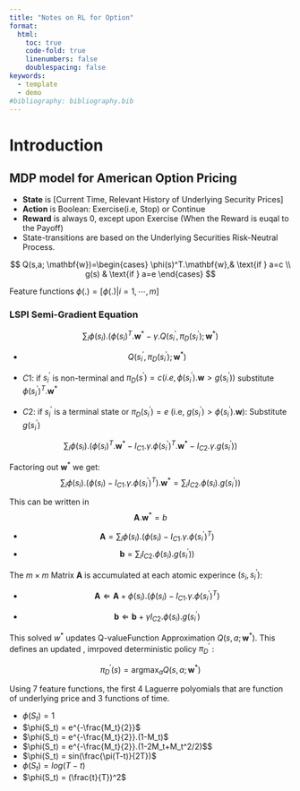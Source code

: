 ```yaml
---
title: "Notes on RL for Option"
format: 
  html:
    toc: true
    code-fold: true 
    linenumbers: false
    doublespacing: false
keywords: 
  - template
  - demo
#bibliography: bibliography.bib  
---
```


# Introduction {#sec-intro}

## MDP model for American Option Pricing

- **State** is [Current Time, Relevant History of Underlying Security Prices]
- **Action** is Boolean: Exercise(i.e, Stop) or Continue
- **Reward** is always 0, except upon Exercise (When the Reward is euqal to the Payoff)
- State-transitions are based on the Underlying Securities Risk-Neutral Process.


$$
Q(s,a; \mathbf{w})=\begin{cases}
    \phi(s)^T.\mathbf{w},& \text{if  } a=c  \\ 
    g(s)              & \text{if  } a=e
\end{cases}
$$


Feature functions $\phi(.)= [\phi(.)|i=1,\cdots, m]$

### LSPI Semi-Gradient Equation

$$\sum_i\phi(s_i).(\phi(s_i)^T. \mathbf{w}^*-\gamma.Q(s_i^{\prime}, \pi_D(s_i^{\prime});\mathbf{w}^*)$$

- $$Q(s_i^{\prime}, \pi_D(s_i^{\prime});\mathbf{w}^*)$$

- $C1$: if $s_i^{\prime}$ is non-terminal and $\pi_D(s^{\prime}) = c(i.e, \phi(s_i^{\prime}).\mathbf{w}>g(s_i^{\prime}))$ substitute $\phi(s_i^{\prime})^T. \mathbf{w}^*$

- $C2$: if $s_i^{\prime}$ is a terminal state or $\pi_{D}(s_{i}^{\prime})=e$ (i.e, 
$g(s_i^{\prime})>\phi(s_i^{\prime}).\mathbf{w})$: Substitute $g(s_i^{\prime})$


$$\sum_i\phi(s_i).(\phi(s_i)^T.\mathbf{w}^*- I_{C1}.\gamma.\phi(s_i^{\prime})^T.\mathbf{w}^*-I_{C2}.\gamma.g(s_{i}^{\prime}))$$

Factoring out $\mathbf{w}^{*}$ we get:
$$\sum_i\phi(s_i).(\phi(s_i)- I_{C1}.\gamma.\phi(s_i^{\prime})^T).\mathbf{w}^*=\sum_{i} I_{C2}.\phi(s_i).g(s_{i}^{\prime}))$$

This can be written in 
$$\mathbf{A}.\mathbf{w}^*=b$$

- $$\mathbf{A}=\sum_i\phi(s_i).(\phi(s_i)- I_{C1}.\gamma.\phi(s_i^{\prime})^T)$$
- $$\mathbf{b}=\sum_{i} I_{C2}.\phi(s_i).g(s_{i}^{\prime}))$$

The $m\times m$ Matrix $\mathbf{A}$ is accumulated at each atomic experince $(s_i, s_i^{\prime})$:

- $$\mathbf{A} \Leftarrow \mathbf{A} + \phi(s_i).(\phi(s_i)- I_{C1}.\gamma.\phi(s_i^{\prime})^T)$$

- $$\mathbf{b} \Leftarrow \mathbf{b} + \gamma I_{C2}.\phi(s_i).g(s_{i}^{\prime})$$

This solved $w^{*}$ updates Q-valueFunction Approximation $Q(s,a; \mathbf{w}^*)$. This defines an updated , imrpoved deterministic policy $\pi_{D}^{\prime}$ :

$$\pi_{D}^{\prime}(s) = \operatorname*{arg max }_{a} Q(s,a; \mathbf{w}^*)$$

Using 7 feature functions, the first 4 Laguerre polyomials that are function of underlying price and 3 functions of time. 

- $\phi(S_t) = 1$
- $\phi(S_t) = e^{-\frac{M_t}{2}}$
- $\phi(S_t) = e^{-\frac{M_t}{2}}.(1-M_t)$
- $\phi(S_t) = e^{-\frac{M_t}{2}}.(1-2M_t+M_t^2/2)$$
- $\phi(S_t) = sin(\frac{\pi(T-t)}{2T})$
- $\phi(S_t) = log(T-t)$
- $\phi(S_t) = (\frac{t}{T})^2$